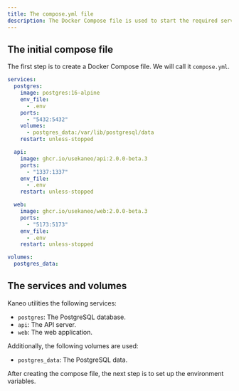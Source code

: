 ```yaml
---
title: The compose.yml file
description: The Docker Compose file is used to start the required services.
---
```


## The initial compose file

The first step is to create a Docker Compose file. We will call it `compose.yml`.

```yml
services:
  postgres:
    image: postgres:16-alpine
    env_file:
      - .env
    ports:
      - "5432:5432"
    volumes:
      - postgres_data:/var/lib/postgresql/data
    restart: unless-stopped

  api:
    image: ghcr.io/usekaneo/api:2.0.0-beta.3
    ports:
      - "1337:1337"
    env_file:
      - .env
    restart: unless-stopped

  web:
    image: ghcr.io/usekaneo/web:2.0.0-beta.3
    ports:
      - "5173:5173"
    env_file:
      - .env
    restart: unless-stopped

volumes:
  postgres_data:
```

## The services and volumes

Kaneo utilities the following services:

- `postgres`: The PostgreSQL database.
- `api`: The API server.
- `web`: The web application.

Additionally, the following volumes are used:

- `postgres_data`: The PostgreSQL data.

After creating the compose file, the next step is to set up the environment variables.